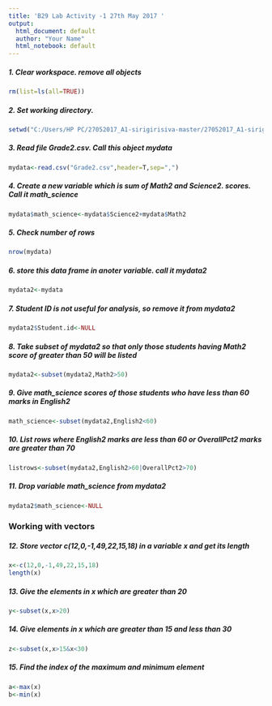 ---
title: 'B29 Lab Activity -1 27th May 2017 '
output:
  html_document: default
  author: "Your Name"
  html_notebook: default
---
##### 1. Clear workspace. remove all objects
```{r} 
rm(list=ls(all=TRUE))

```

##### 2. Set working directory. 
```{r}
setwd("C:/Users/HP PC/27052017_A1-sirigirisiva-master/27052017_A1-sirigirisiva-master")

```


##### 3. Read file Grade2.csv. Call this object mydata
```{r}
mydata<-read.csv("Grade2.csv",header=T,sep=",")
```


##### 4. Create a new variable which is sum of Math2 and Science2. scores. Call it math_science
```{r}
mydata$math_science<-mydata$Science2+mydata$Math2
```

##### 5.	Check number of rows
```{r}
nrow(mydata)
```


##### 6. store this data frame in anoter variable. call it mydata2
```{r}
mydata2<-mydata
```

##### 7. Student ID is not useful for analysis, so remove it from mydata2
```{r}
mydata2$Student.id<-NULL
```

##### 8. Take subset of mydata2 so that only those students having Math2 score of greater than 50 will be listed
```{r}
mydata2<-subset(mydata2,Math2>50) 
```

##### 9. Give math_science scores of those students who have less than 60 marks in English2
```{r}
math_science<-subset(mydata2,English2<60)
```

##### 10. List rows where English2 marks are less than 60 or OverallPct2 marks are greater than 70
```{r}
listrows<-subset(mydata2,English2>60|OverallPct2>70)
```

##### 11. Drop variable math_science from mydata2
```{r}
mydata2$math_science<-NULL
```

### Working with vectors

##### 12. Store vector c(12,0,-1,49,22,15,18) in a variable x and get its length
```{r}
x<-c(12,0,-1,49,22,15,18)
length(x)
```

##### 13. Give the elements in x which are greater than 20
```{r}
y<-subset(x,x>20)
```

##### 14. Give elements in x which are greater than 15 and less than 30
```{r}
z<-subset(x,x>15&x<30)
```

##### 15. Find the index of the maximum and minimum element
```{r}
a<-max(x)
b<-min(x)
```


